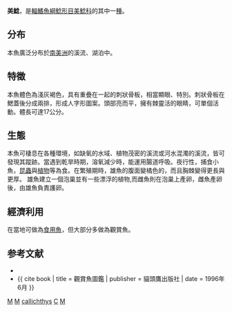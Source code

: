{{Speciesbox
| taxon = Callichthys callichthys
| status = NE
| status_system = IUCN3.1
| image = Callichthys callichthys.JPG
| familia_authority = [[夏尔·吕西安·波拿巴|Bonaparte]], 1838
| authority = [[Linnaeus|Linnaeus]], 1758
| synonyms = *''Calichthys callichthys''<br /><small>Linnaeus, 1758</small>
*''Callichthys affinis''<br /><small>Günther, 1864</small>
*''Callichthys arcifer''<br /><small>Hensel, 1868</small>
*''Callichthys asper''<br /><small>Quoy & Gaimard, 1824</small>
*''Callichthys asper''<br /><small>Valenciennes, 1840</small>
*''Callichthys caelatus''<br /><small>Valenciennes, 1840</small>
*''Callichthys callichthys bolteni''<br /><small>Hoedeman, 1952</small>
*''Callichthys callichthys demararae''<br /><small>Hoedeman, 1952</small>
*''Callichthys depressus''<br /><small>Swainson, 1839</small>
*''Callichthys hemiphractus''<br /><small>Hensel, 1868</small>
*''Callichthys kneri''<br /><small>Gill, 1858</small>
*''Callichthys laeviceps''<br /><small>Valenciennes, 1840</small>
*''Callichthys loricatus''<br /><small>Gronow, 1854</small>
*''Callichthys tamoata''<br /><small>Bleeker, 1864</small>
*''Silurus callichthys''<br /><small>Linnaeus, 1758</small>
}}

'''美鯰'''，是[[輻鰭魚綱|輻鰭魚綱]][[鯰形目|鯰形目]][[美鯰科|美鯰科]]的其中一[[種|種]]。

==分布==
本魚廣泛分布於[[南美洲|南美洲]]的溪流、湖泊中。

==特徵==
本魚體色為淺灰褐色，具有重疊在一起的刺狀骨板，相當顯眼、特別。刺狀骨板在鰓蓋後分成兩排，形成人字形圖案。頭部亮而平，擁有棘靈活的眼睛，可單個活動。體長可達17公分。

==生態==
本魚可棲息在各種環境，如缺氧的水域、植物茂密的溪流或河水混濁的溪流，皆可發現其蹤跡。當遇到乾旱時期，溶氧減少時，能運用腸道呼吸。夜行性，捕食小魚，[[昆蟲|昆蟲]]與[[植物|植物]]等為食。在繁殖期時，雄魚的腹面變橘色的，而且胸棘變得更長與更厚。 雄魚建立一個泡巢並有一些漂浮的植物,而雌魚則在泡巢上產卵，雌魚產卵後，由雄魚負責護卵。

==經濟利用==
在當地可做為[[食用魚|食用魚]]，但大部分多做為觀賞魚。

==参考文献==
{{refbegin}}
*{{FishBase_species|genus=Callichthys|species=callichthys|year=2011|month=12}}
*{{ cite book | title = 觀賞魚圖鑑 | publisher = 貓頭鷹出版社 | date = 1996年6月 }}
{{refend}}
{{Taxonbar}}
[[Category:觀賞魚|M]]
[[Category:食用鱼|M]]
[[Category:美鯰屬|callichthys]]
[[Category:1758年描述的魚類|C]]
[[Category:_卡尔·林奈命名的生物分类|M]]